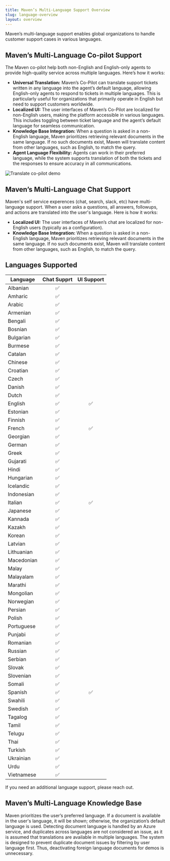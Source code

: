 ```yaml
---
title: Maven’s Multi-Language Support Overview
slug: language-overview
layout: overview
---
```


Maven’s multi-language support enables global organizations to handle customer support cases in various languages.

## Maven’s Multi-Language Co-pilot Support

The Maven co-pilot help both non-English and English-only agents to provide high-quality service across multiple languages. Here’s how it works:

* **Universal Translation:** Maven’s Co-Pilot can translate support tickets written in any language into the agent’s default language, allowing English-only agents to respond to tickets in multiple languages. This is particularly useful for organizations that primarily operate in English but need to support customers worldwide.
* **Localized UI:** The user interfaces of Maven’s Co-Pilot are localized for non-English users, making the platform accessible in various languages. This includes toggling between ticket language and the agent’s default language for seamless communication.
* **Knowledge Base Integration:** When a question is asked in a non-English language, Maven prioritizes retrieving relevant documents in the same language. If no such documents exist, Maven will translate content from other languages, such as English, to match the query.
* **Agent Language Flexibility:** Agents can work in their preferred language, while the system supports translation of both the tickets and the responses to ensure accuracy in all communications.

![Translate co-pilot demo](../assets/copilot-translate.gif)

## Maven’s Multi-Language Chat Support

Maven's self service experences (chat, search, slack, etc) have multi-language support. When a user asks a questions, all answers, followups, and actions are translated into the user's language. Here is how it works:

* **Localized UI:** The user interfaces of Maven’s chat are localized for non-English users (typically as a configuration).​ 
* **Knowledge Base Integration:** When a question is asked in a non-English language, Maven prioritizes retrieving relevant documents in the same language. If no such documents exist, Maven will translate content from other languages, such as English, to match the query.

## Languages Supported

| **Language**           | **Chat Supprt** | **UI Support** |
| -----------------------| :--------------: | :--------------: |
| Albanian |  :white_check_mark: | |
| Amharic |  :white_check_mark: | |
| Arabic |  :white_check_mark: | |
| Armenian |  :white_check_mark: | |
| Bengali |  :white_check_mark: | |
| Bosnian |  :white_check_mark: | |
| Bulgarian |  :white_check_mark: | |
| Burmese |  :white_check_mark: | |
| Catalan |  :white_check_mark: | |
| Chinese |  :white_check_mark: | |
| Croatian |  :white_check_mark: | |
| Czech |  :white_check_mark: | |
| Danish |  :white_check_mark: | |
| Dutch |  :white_check_mark: | |
| English | :white_check_mark: | :white_check_mark: |
| Estonian |  :white_check_mark: | |
| Finnish |  :white_check_mark: | |
| French |  :white_check_mark: | :white_check_mark: |
| Georgian |  :white_check_mark: | |
| German |  :white_check_mark: | |
| Greek |  :white_check_mark: | |
| Gujarati |  :white_check_mark: | |
| Hindi |  :white_check_mark: | |
| Hungarian |  :white_check_mark: | |
| Icelandic |  :white_check_mark: | |
| Indonesian |  :white_check_mark: | |
| Italian |  :white_check_mark: | :white_check_mark:  |
| Japanese |  :white_check_mark: | |
| Kannada |  :white_check_mark: | |
| Kazakh |  :white_check_mark: | |
| Korean |  :white_check_mark: | |
| Latvian |  :white_check_mark: | |
| Lithuanian |  :white_check_mark: | |
| Macedonian |  :white_check_mark: | |
| Malay |  :white_check_mark: | |
| Malayalam |  :white_check_mark: | |
| Marathi |  :white_check_mark: | |
| Mongolian |  :white_check_mark: | |
| Norwegian |  :white_check_mark: | |
| Persian |  :white_check_mark: | |
| Polish |  :white_check_mark: | |
| Portuguese |  :white_check_mark: | |
| Punjabi |  :white_check_mark: | |
| Romanian |  :white_check_mark: | |
| Russian |  :white_check_mark: | |
| Serbian |  :white_check_mark: | |
| Slovak |  :white_check_mark: | |
| Slovenian |  :white_check_mark: | |
| Somali |  :white_check_mark: | |
| Spanish |  :white_check_mark: | :white_check_mark: |
| Swahili |  :white_check_mark: | |
| Swedish |  :white_check_mark: | |
| Tagalog |  :white_check_mark: | |
| Tamil |  :white_check_mark: | |
| Telugu |  :white_check_mark: | |
| Thai |  :white_check_mark: | |
| Turkish |  :white_check_mark: | |
| Ukrainian |  :white_check_mark: | |
| Urdu |  :white_check_mark: | |
| Vietnamese |  :white_check_mark: | |

If you need an additional language support, please reach out.

## Maven’s Multi-Language Knowledge Base

Maven prioritizes the user’s preferred language. If a document is available in the user's language, it will be shown; otherwise, the organization’s default language is used. Detecting document language is handled by an Azure service, and duplicates across languages are not considered an issue, as it is assumed that translations are available in multiple languages. The system is designed to prevent duplicate document issues by filtering by user language first. Thus, deactivating foreign language documents for demos is unnecessary.

